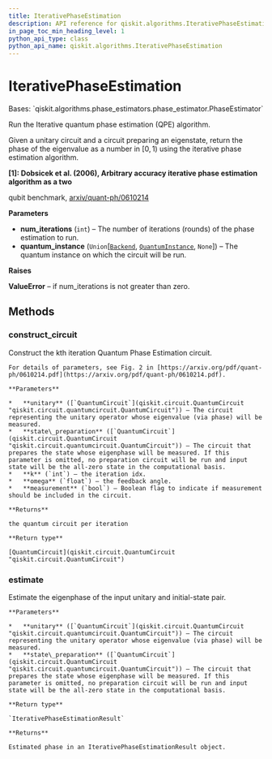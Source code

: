 ```yaml
---
title: IterativePhaseEstimation
description: API reference for qiskit.algorithms.IterativePhaseEstimation
in_page_toc_min_heading_level: 1
python_api_type: class
python_api_name: qiskit.algorithms.IterativePhaseEstimation
---
```


# IterativePhaseEstimation

<Class id="qiskit.algorithms.IterativePhaseEstimation" isDedicatedPage={true} github="https://github.com/qiskit/qiskit/tree/stable/0.21/qiskit/algorithms/phase_estimators/ipe.py" signature="IterativePhaseEstimation(num_iterations, quantum_instance=None)">
  Bases: `qiskit.algorithms.phase_estimators.phase_estimator.PhaseEstimator`

  Run the Iterative quantum phase estimation (QPE) algorithm.

  Given a unitary circuit and a circuit preparing an eigenstate, return the phase of the eigenvalue as a number in $[0,1)$ using the iterative phase estimation algorithm.

  **\[1]: Dobsicek et al. (2006), Arbitrary accuracy iterative phase estimation algorithm as a two**

  qubit benchmark, [arxiv/quant-ph/0610214](https://arxiv.org/abs/quant-ph/0610214)

  **Parameters**

  *   **num\_iterations** (`int`) – The number of iterations (rounds) of the phase estimation to run.
  *   **quantum\_instance** (`Union`\[[`Backend`](qiskit.providers.Backend "qiskit.providers.backend.Backend"), [`QuantumInstance`](qiskit.utils.QuantumInstance "qiskit.utils.quantum_instance.QuantumInstance"), `None`]) – The quantum instance on which the circuit will be run.

  **Raises**

  **ValueError** – if num\_iterations is not greater than zero.

  ## Methods

  ### construct\_circuit

  <Function id="qiskit.algorithms.IterativePhaseEstimation.construct_circuit" signature="IterativePhaseEstimation.construct_circuit(unitary, state_preparation, k, omega=0, measurement=False)">
    Construct the kth iteration Quantum Phase Estimation circuit.

    For details of parameters, see Fig. 2 in [https://arxiv.org/pdf/quant-ph/0610214.pdf](https://arxiv.org/pdf/quant-ph/0610214.pdf).

    **Parameters**

    *   **unitary** ([`QuantumCircuit`](qiskit.circuit.QuantumCircuit "qiskit.circuit.quantumcircuit.QuantumCircuit")) – The circuit representing the unitary operator whose eigenvalue (via phase) will be measured.
    *   **state\_preparation** ([`QuantumCircuit`](qiskit.circuit.QuantumCircuit "qiskit.circuit.quantumcircuit.QuantumCircuit")) – The circuit that prepares the state whose eigenphase will be measured. If this parameter is omitted, no preparation circuit will be run and input state will be the all-zero state in the computational basis.
    *   **k** (`int`) – the iteration idx.
    *   **omega** (`float`) – the feedback angle.
    *   **measurement** (`bool`) – Boolean flag to indicate if measurement should be included in the circuit.

    **Returns**

    the quantum circuit per iteration

    **Return type**

    [QuantumCircuit](qiskit.circuit.QuantumCircuit "qiskit.circuit.QuantumCircuit")
  </Function>

  ### estimate

  <Function id="qiskit.algorithms.IterativePhaseEstimation.estimate" signature="IterativePhaseEstimation.estimate(unitary, state_preparation)">
    Estimate the eigenphase of the input unitary and initial-state pair.

    **Parameters**

    *   **unitary** ([`QuantumCircuit`](qiskit.circuit.QuantumCircuit "qiskit.circuit.quantumcircuit.QuantumCircuit")) – The circuit representing the unitary operator whose eigenvalue (via phase) will be measured.
    *   **state\_preparation** ([`QuantumCircuit`](qiskit.circuit.QuantumCircuit "qiskit.circuit.quantumcircuit.QuantumCircuit")) – The circuit that prepares the state whose eigenphase will be measured. If this parameter is omitted, no preparation circuit will be run and input state will be the all-zero state in the computational basis.

    **Return type**

    `IterativePhaseEstimationResult`

    **Returns**

    Estimated phase in an IterativePhaseEstimationResult object.
  </Function>
</Class>

